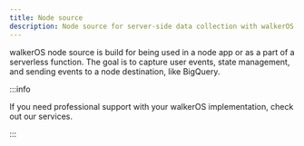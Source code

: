 ```yaml
---
title: Node source
description: Node source for server-side data collection with walkerOS.
---
```



<PackageLink github="packages/node/collector/" npm="@walkerOS/node-collector" />

walkerOS node source is build for being used in a node app or as a part of a
serverless function. The goal is to capture user events, state management, and
sending events to a node destination,
like&nbsp;<Link to="/docs/destinations/node/gcp">BigQuery</Link>.

<DocCardList />

:::info

If you need professional support with your walkerOS implementation, check out
our&nbsp;<Link to="/services">services</Link>.

:::
